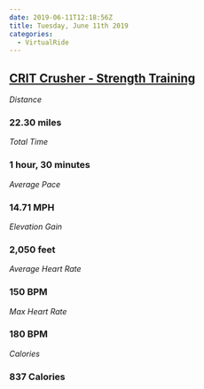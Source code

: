 ```yaml
---
date: 2019-06-11T12:18:56Z
title: Tuesday, June 11th 2019
categories:
  - VirtualRide
---
```

## [CRIT Crusher - Strength Training](https://www.strava.com/activities/2441562388)

_Distance_

### 22.30 miles

_Total Time_

### 1 hour, 30 minutes

_Average Pace_

### 14.71 MPH

_Elevation Gain_

### 2,050 feet

_Average Heart Rate_

### 150 BPM

_Max Heart Rate_

### 180 BPM

_Calories_

### 837 Calories